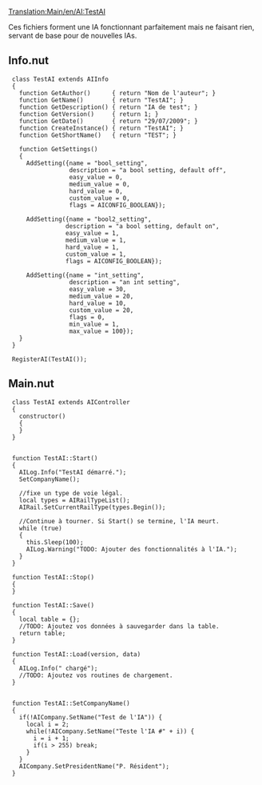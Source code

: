 [[Translation:Main/en/AI:TestAI]]
{{en/-}}
{{fr/NonIA}}

Ces fichiers forment une IA fonctionnant parfaitement mais ne faisant rien, servant de base pour de nouvelles IAs.

==Info.nut==
  
  class TestAI extends AIInfo 
  {
    function GetAuthor()      { return "Nom de l'auteur"; }
    function GetName()        { return "TestAI"; }
    function GetDescription() { return "IA de test"; }
    function GetVersion()     { return 1; }
    function GetDate()        { return "29/07/2009"; }
    function CreateInstance() { return "TestAI"; }
    function GetShortName()   { return "TEST"; }
    
    function GetSettings() 
    {
      AddSetting({name = "bool_setting",
                  description = "a bool setting, default off", 
                  easy_value = 0, 
                  medium_value = 0, 
                  hard_value = 0, 
                  custom_value = 0, 
                  flags = AICONFIG_BOOLEAN});
                  
      AddSetting({name = "bool2_setting", 
                 description = "a bool setting, default on", 
                 easy_value = 1, 
                 medium_value = 1, 
                 hard_value = 1, 
                 custom_value = 1, 
                 flags = AICONFIG_BOOLEAN});
                 
      AddSetting({name = "int_setting", 
                  description = "an int setting", 
                  easy_value = 30, 
                  medium_value = 20, 
                  hard_value = 10, 
                  custom_value = 20, 
                  flags = 0, 
                  min_value = 1, 
                  max_value = 100});    	
    }
  }
  
  RegisterAI(TestAI());

==Main.nut==
  
  class TestAI extends AIController
  {
    constructor()
    {
    } 
  }
  
  
  function TestAI::Start()
  {
    AILog.Info("TestAI démarré.");
    SetCompanyName();
   
    //fixe un type de voie légal. 
    local types = AIRailTypeList();
    AIRail.SetCurrentRailType(types.Begin());
        
    //Continue à tourner. Si Start() se termine, l'IA meurt.
    while (true)
    {
      this.Sleep(100);
      AILog.Warning("TODO: Ajouter des fonctionnalités à l'IA.");
    }
  }
  
  function TestAI::Stop()
  {
  }
  
  function TestAI::Save()
  {
    local table = {};	
    //TODO: Ajoutez vos données à sauvegarder dans la table.
    return table;
  }
  
  function TestAI::Load(version, data)
  {
    AILog.Info(" chargé");
    //TODO: Ajoutez vos routines de chargement.
  }
  
  
  function TestAI::SetCompanyName()
  {
    if(!AICompany.SetName("Test de l'IA")) {
      local i = 2;
      while(!AICompany.SetName("Teste l'IA #" + i)) {
        i = i + 1;
        if(i > 255) break;
      }
    }
    AICompany.SetPresidentName("P. Résident");
  }